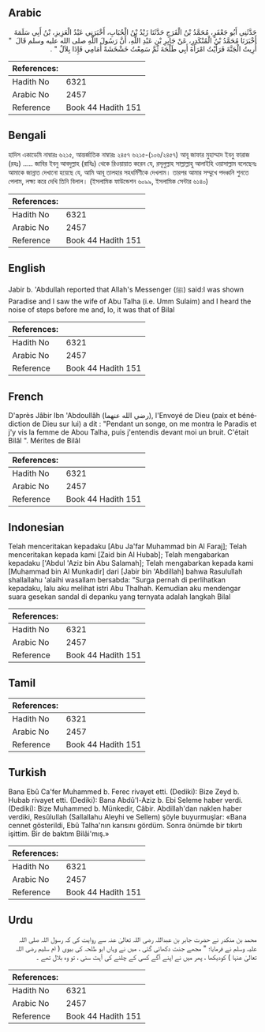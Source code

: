 ## Arabic


<div dir="rtl" lang="ar" style={{fontSize:'larger',backgroundColor:'#f8f9fa',padding:20}}>
حَدَّثَنِي أَبُو جَعْفَرٍ، مُحَمَّدُ بْنُ الْفَرَجِ حَدَّثَنَا زَيْدُ بْنُ الْحُبَابِ، أَخْبَرَنِي عَبْدُ الْعَزِيزِ، بْنُ أَبِي سَلَمَةَ أَخْبَرَنَا مُحَمَّدُ بْنُ الْمُنْكَدِرِ، عَنْ جَابِرِ بْنِ عَبْدِ اللَّهِ، أَنَّ رَسُولَ اللَّهِ صلى الله عليه وسلم قَالَ ‏ "‏ أُرِيتُ الْجَنَّةَ فَرَأَيْتُ امْرَأَةَ أَبِي طَلْحَةَ ثُمَّ سَمِعْتُ خَشْخَشَةً أَمَامِي فَإِذَا بِلاَلٌ ‏"‏ ‏.‏
</div>
<div style={{backgroundColor:'#f8f9fa',padding:20, marginBottom: 10}}><table> <thead> <tr> <th>References:</th> <th></th> </tr> </thead> <tbody><tr><td>Hadith No</td><td>6321</td></tr><tr><td>Arabic No</td><td>2457</td></tr><tr><td>Reference</td><td>Book 44 Hadith 151</td></tr></tbody></table></div>

## Bengali


<div dir="ltr" lang="bn" style={{fontSize:'larger',backgroundColor:'#f8f9fa',padding:20}}>
হাদিস একাডেমি নাম্বারঃ ৬২১৫, আন্তর্জাতিক নাম্বারঃ ২৪৫৭ ৬২১৫-(১০৬/২৪৫৭) আবূ জাফার মুহাম্মাদ ইবনু ফারাজ (রহঃ) ..... জাবির ইবনু আবদুল্লাহ (রাযিঃ) থেকে রিওয়ায়াত করেন যে, রসূলুল্লাহ সাল্লাল্লাহু আলাইহি ওয়াসাল্লাম বলেছেনঃ আমাকে জান্নাত দেখানো হয়েছে যে, আমি আবূ তালহার সহধর্মিণীকে দেখলাম। তারপর আমার সম্মুখে পদধ্বনি শুনতে পেলাম, লক্ষ্য করে দেখি তিনি বিলাল। (ইসলামিক ফাউন্ডেশন ৬০৯৯, ইসলামিক সেন্টার ৬১৪০)
</div>
<div style={{backgroundColor:'#f8f9fa',padding:20, marginBottom: 10}}><table> <thead> <tr> <th>References:</th> <th></th> </tr> </thead> <tbody><tr><td>Hadith No</td><td>6321</td></tr><tr><td>Arabic No</td><td>2457</td></tr><tr><td>Reference</td><td>Book 44 Hadith 151</td></tr></tbody></table></div>

## English


<div dir="ltr" lang="en" style={{fontSize:'larger',backgroundColor:'#f8f9fa',padding:20}}>
Jabir b. 'Abdullah reported that Allah's Messenger (ﷺ) said:I was shown Paradise and I saw the wife of Abu Talha (i.e. Umm Sulaim) and I heard the noise of steps before me and, lo, it was that of Bilal
</div>
<div style={{backgroundColor:'#f8f9fa',padding:20, marginBottom: 10}}><table> <thead> <tr> <th>References:</th> <th></th> </tr> </thead> <tbody><tr><td>Hadith No</td><td>6321</td></tr><tr><td>Arabic No</td><td>2457</td></tr><tr><td>Reference</td><td>Book 44 Hadith 151</td></tr></tbody></table></div>

## French


<div dir="ltr" lang="fr" style={{fontSize:'larger',backgroundColor:'#f8f9fa',padding:20}}>
D'après Jâbir Ibn 'Abdoullâh (رضي الله عنهما), l'Envoyé de Dieu (paix et bénédiction de Dieu sur lui) a dit : "Pendant un songe, on me montra le Paradis et j'y vis la femme de Abou Talha, puis j'entendis devant moi un bruit. C'était Bilâl ". Mérites de Bilâl
</div>
<div style={{backgroundColor:'#f8f9fa',padding:20, marginBottom: 10}}><table> <thead> <tr> <th>References:</th> <th></th> </tr> </thead> <tbody><tr><td>Hadith No</td><td>6321</td></tr><tr><td>Arabic No</td><td>2457</td></tr><tr><td>Reference</td><td>Book 44 Hadith 151</td></tr></tbody></table></div>

## Indonesian


<div dir="ltr" lang="id" style={{fontSize:'larger',backgroundColor:'#f8f9fa',padding:20}}>
Telah menceritakan kepadaku [Abu Ja'far Muhammad bin Al Faraj]; Telah menceritakan kepada kami [Zaid bin Al Hubab]; Telah mengabarkan kepadaku ['Abdul 'Aziz bin Abu Salamah]; Telah mengabarkan kepada kami [Muhammad bin Al Munkadir] dari [Jabir bin 'Abdillah] bahwa Rasulullah shallallahu 'alaihi wasallam bersabda: "Surga pernah di perlihatkan kepadaku, lalu aku melihat istri Abu Thalhah. Kemudian aku mendengar suara gesekan sandal di depanku yang ternyata adalah langkah Bilal
</div>
<div style={{backgroundColor:'#f8f9fa',padding:20, marginBottom: 10}}><table> <thead> <tr> <th>References:</th> <th></th> </tr> </thead> <tbody><tr><td>Hadith No</td><td>6321</td></tr><tr><td>Arabic No</td><td>2457</td></tr><tr><td>Reference</td><td>Book 44 Hadith 151</td></tr></tbody></table></div>

## Tamil


<div dir="ltr" lang="ta" style={{fontSize:'larger',backgroundColor:'#f8f9fa',padding:20}}>

</div>
<div style={{backgroundColor:'#f8f9fa',padding:20, marginBottom: 10}}><table> <thead> <tr> <th>References:</th> <th></th> </tr> </thead> <tbody><tr><td>Hadith No</td><td>6321</td></tr><tr><td>Arabic No</td><td>2457</td></tr><tr><td>Reference</td><td>Book 44 Hadith 151</td></tr></tbody></table></div>

## Turkish


<div dir="ltr" lang="tr" style={{fontSize:'larger',backgroundColor:'#f8f9fa',padding:20}}>
Bana Ebû Ca'fer Muhammed b. Ferec rivayet etti. (Dediki): Bize Zeyd b. Hubab rivayet etti. (Dediki): Bana Abdû'l-Aziz b. Ebi Seleme haber verdi. (Dediki): Bize Muhammed b. Münkedir, Câbir. Abdillah'dan naklen haber verdiki, Resûlullah (Sallallahu Aleyhi ve Sellem) şöyle buyurmuşlar: «Bana cennet gösterildi, Ebû Talha'nın karısını gördüm. Sonra önümde bir tıkırtı işittim. Bir de baktım Bilâi'mış.»
</div>
<div style={{backgroundColor:'#f8f9fa',padding:20, marginBottom: 10}}><table> <thead> <tr> <th>References:</th> <th></th> </tr> </thead> <tbody><tr><td>Hadith No</td><td>6321</td></tr><tr><td>Arabic No</td><td>2457</td></tr><tr><td>Reference</td><td>Book 44 Hadith 151</td></tr></tbody></table></div>

## Urdu


<div dir="rtl" lang="ur" style={{fontSize:'larger',backgroundColor:'#f8f9fa',padding:20}}>
محمد بن منکدر نے حضرت جابر بن عبداللہ رضی اللہ تعالیٰ عنہ سے روایت کی کہ رسول اللہ صلی اللہ علیہ وسلم نے فرمایا؛ " مجھے جنت دکھائی گئی ، میں نے وہاں ابو طلحہ کی بیوی ( ام سلیم رضی اللہ تعالیٰ عنہا ) کودیکھا ، پھر میں نے اپنے آگے کسی کے چلنے کی آہٹ سنی ، تو وہ بلال تھے ۔
</div>
<div style={{backgroundColor:'#f8f9fa',padding:20, marginBottom: 10}}><table> <thead> <tr> <th>References:</th> <th></th> </tr> </thead> <tbody><tr><td>Hadith No</td><td>6321</td></tr><tr><td>Arabic No</td><td>2457</td></tr><tr><td>Reference</td><td>Book 44 Hadith 151</td></tr></tbody></table></div>
